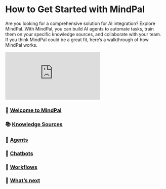 # How to Get Started with MindPal

Are you looking for a comprehensive solution for AI integration? Explore MindPal. With MindPal, you can build AI agents to automate tasks, train them on your specific knowledge sources, and collaborate with your team. If you think MindPal could be a great fit, here’s a walkthrough of how MindPal works.

<iframe
  style={{ width: "100%", aspectRatio: "16/9", marginTop: "32px" }}
  src="https://www.youtube.com/embed/IY2Hze0-tWs?si=tGE0YUOUuWA0rjzj"
  title="YouTube video player"
  frameBorder="0"
  allow="accelerometer; autoplay; clipboard-write; encrypted-media; gyroscope; picture-in-picture; web-share"
  allowFullScreen
></iframe>


<Steps>

### 👋 [Welcome to MindPal](/how-to-get-started-with-mindpal/welcome)

### 📚 [Knowledge Sources](/how-to-get-started-with-mindpal/knowledge-sources)

### 🤖 [Agents](/how-to-get-started-with-mindpal/agents)

### 💬 [Chatbots](/how-to-get-started-with-mindpal/chatbots)

### 🔗 [Workflows](/how-to-get-started-with-mindpal/workflows)

### 🙌 [What’s next](/how-to-get-started-with-mindpal/whats-next)

</Steps>


<PageFooter />
